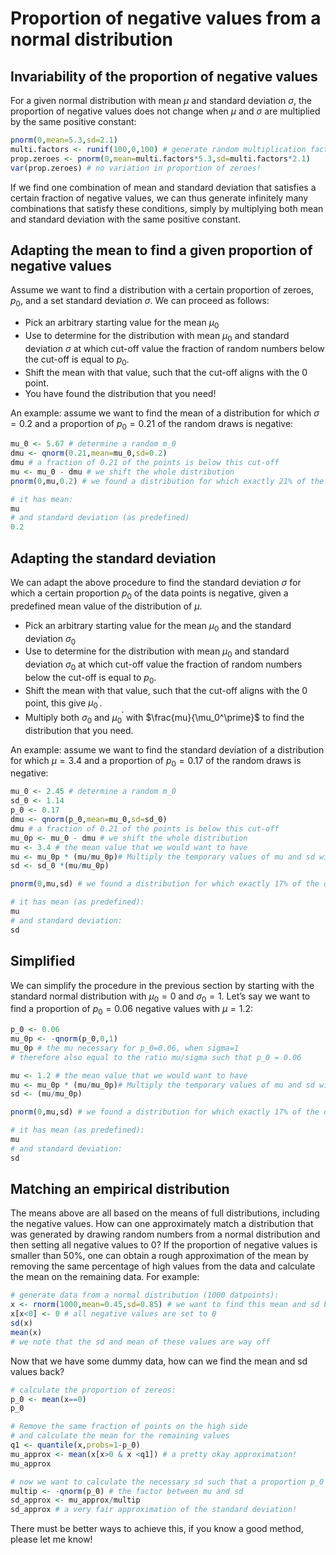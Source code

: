 # Proportion of negative values from a normal distribution

## Invariability of the proportion of negative values
For a given normal distribution with mean $\mu$ and standard deviation $\sigma$, the proportion of negative values does not change when $\mu$ and $\sigma$ are multiplied by the same positive constant:
```r
pnorm(0,mean=5.3,sd=2.1)
multi.factors <- runif(100,0,100) # generate random multiplication factors
prop.zeroes <- pnorm(0,mean=multi.factors*5.3,sd=multi.factors*2.1)
var(prop.zeroes) # no variation in proportion of zeroes!
```

If we find one combination of mean and standard deviation that satisfies a certain fraction of negative values, we can thus generate infinitely many combinations that satisfy these conditions, simply by multiplying both mean and standard deviation with the same positive constant.

## Adapting the mean to find a given proportion of negative values
Assume we want to find a distribution with a certain proportion of zeroes, $p_0$, and a set standard deviation $\sigma$. We can proceed as follows:

* Pick an arbitrary starting value for the mean $\mu_0$
* Use \tettt{qnorm} to determine for the distribution with mean $\mu_0$ and standard deviation $\sigma$ at which cut-off value the fraction of random numbers below the cut-off is equal to $p_0$.
* Shift the mean with that value, such that the cut-off aligns with the 0 point.
* You have found the distribution that you need!

An example: assume we want to find the mean of a distribution for which $\sigma=0.2$ and a proportion of $p_0=0.21$ of the random draws is negative:
```r
mu_0 <- 5.67 # determine a random m_0
dmu <- qnorm(0.21,mean=mu_0,sd=0.2)
dmu # a fraction of 0.21 of the points is below this cut-off
mu <- mu_0 - dmu # we shift the whole distribution
pnorm(0,mu,0.2) # we found a distribution for which exactly 21% of the datapoints are below zero!

# it has mean:
mu
# and standard deviation (as predefined)
0.2

```
## Adapting the standard deviation
We can adapt the above procedure to find the standard deviation $\sigma$ for which a certain proportion $p_0$ of the data points is negative, given a predefined mean value of the distribution of $\mu$.

* Pick an arbitrary starting value for the mean $\mu_0$ and the standard deviation $\sigma_0$
* Use \tettt{qnorm} to determine for the distribution with mean $\mu_0$ and standard deviation $\sigma_0$ at which cut-off value the fraction of random numbers below the cut-off is equal to $p_0$.
* Shift the mean with that value, such that the cut-off aligns with the 0 point, this give $\mu_0^\prime$.
* Multiply both $\sigma_0$ and $\mu_0^\prime$ with $\frac{mu}{\mu_0^\prime}$ to find the distribution that you need.

An example: assume we want to find the standard deviation of a distribution for which $\mu=3.4$ and a proportion of $p_0=0.17$ of the random draws is negative:
```r
mu_0 <- 2.45 # determine a random m_0
sd_0 <- 1.14
p_0 <- 0.17
dmu <- qnorm(p_0,mean=mu_0,sd=sd_0)
dmu # a fraction of 0.21 of the points is below this cut-off
mu_0p <- mu_0 - dmu # we shift the whole distribution
mu <- 3.4 # the mean value that we would want to have
mu <- mu_0p * (mu/mu_0p)# Multiply the temporary values of mu and sd with a factor to match the predefined mean
sd <- sd_0 *(mu/mu_0p)

pnorm(0,mu,sd) # we found a distribution for which exactly 17% of the datapoints are below zero!

# it has mean (as predefined):
mu
# and standard deviation:
sd

```
## Simplified
We can simplify the procedure in the previous section by starting with the standard normal distribution with $\mu_0=0$ and $\sigma_0=1$. Let's say we want to find a proportion of $p_0=0.06$ negative values with $\mu=1.2$:
```r
p_0 <- 0.06
mu_0p <- -qnorm(p_0,0,1)
mu_0p # the mu necessary for p_0=0.06, when sigma=1
# therefore also equal to the ratio mu/sigma such that p_0 = 0.06

mu <- 1.2 # the mean value that we would want to have
mu <- mu_0p * (mu/mu_0p)# Multiply the temporary values of mu and sd with a factor to match the predefined mean
sd <- (mu/mu_0p)

pnorm(0,mu,sd) # we found a distribution for which exactly 17% of the datapoints are below zero!

# it has mean (as predefined):
mu
# and standard deviation:
sd

```

## Matching an empirical distribution
The means above are all based on the means of full distributions, including the negative values. How can one approximately match a distribution that was generated by drawing random numbers from a normal distribution and then setting all negative values to 0? If the proportion of negative values is smaller than 50%, one can obtain a rough approximation of the mean by removing the same percentage of high values from the data and calculate the mean on the remaining data. For example:
```r
# generate data from a normal distribution (1000 datpoints):
x <- rnorm(1000,mean=0.45,sd=0.85) # we want to find this mean and sd back
x[x<0] <- 0 # all negative values are set to 0
sd(x)
mean(x)
# we note that the sd and mean of these values are way off
```
Now that we have some dummy data, how can we find the mean and sd values back?
```r
# calculate the proportion of zereos:
p_0 <- mean(x==0)
p_0

# Remove the same fraction of points on the high side
# and calculate the mean for the remaining values
q1 <- quantile(x,probs=1-p_0)
mu_approx <- mean(x[x>0 & x <q1]) # a pretty okay approximation!
mu_approx

# now we want to calculate the necessary sd such that a proportion p_0 for a distribution with mean mu_approx is below 0
multip <- -qnorm(p_0) # the factor between mu and sd
sd_approx <- mu_approx/multip
sd_approx # a very fair approximation of the standard deviation!

```
There must be better ways to achieve this, if you know a good method, please let me know!
